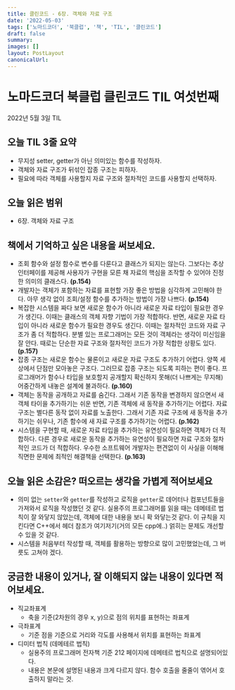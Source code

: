 ```yaml
---
title: 클린코드 - 6장. 객체와 자료 구조
date: '2022-05-03'
tags: ['노마드코더', '북클럽', '책', 'TIL', '클린코드']
draft: false
summary:
images: []
layout: PostLayout
canonicalUrl:
---
```


# 노마드코더 북클럽 클린코드 TIL 여섯번째

2022년 5월 3일 TIL

## 오늘 TIL 3줄 요약

- 무지성 setter, getter가 아닌 의미있는 함수를 작성하자.
- 객체와 자료 구조가 뒤섞인 잡종 구조는 피하자.
- 필요에 따라 객체를 사용할지 자료 구조와 절차적인 코드를 사용할지 선택하자.

## 오늘 읽은 범위

- 6장. 객체와 자료 구조

## 책에서 기억하고 싶은 내용을 써보세요.

- 조회 함수와 설정 함수로 변수를 다룬다고 클래스가 되지는 않는다. 그보다는 추상 인터페이를 제공해 사용자가 구현을 모른 채 자료의 핵심을 조작할 수 있어야 진정한 의미의 클래스다. **(p.154)**
- 개발자는 객체가 포함하는 자료를 표현할 가장 좋은 방법을 심각하게 고민해야 한다. 아무 생각 없이 조회/설정 함수를 추가하는 방법이 가장 나쁘다. **(p.154)**
- 복잡한 시스템을 짜다 보면 새로운 함수가 아니라 새로운 자료 타입이 필요한 경우가 생긴다. 이때는 클래스의 객체 자향 기법이 가장 적합하다. 반면, 새로운 자료 타입이 아니라 새로운 함수가 필요한 경우도 생긴다. 이때는 절차적인 코드와 자료 구조가 좀 더 적합하다. 분별 있는 프로그래머는 모든 것이 객체라는 생각이 미신임을 잘 안다. 때로는 단순한 자료 구조와 절차적인 코드가 가장 적합한 상황도 있다. **(p.157)**
- 잡종 구조는 새로운 함수는 물론이고 새로운 자료 구조도 추가하기 어렵다. 양쪽 세상에서 단점만 모아놓은 구조다. 그러므로 잡종 구조는 되도록 피하는 편이 좋다. 프로그래머가 함수나 타입을 보호할지 공개할지 확신하지 못해(더 나쁘게는 무지해) 어중간하게 내놓은 설계에 불과하다. **(p.160)**
- 객체는 동작을 공개하고 자료를 숨긴다. 그래서 기존 동작을 변경하지 않으면서 새 객체 타이을 추가하기는 쉬운 반면, 기존 객체에 새 동작을 추가하기는 어렵다. 자료 구조는 별다른 동작 없이 자료를 노출한다. 그래서 기존 자료 구조에 새 동작을 추가하기는 쉬우나, 기존 함수에 새 자료 구조를 추가하기는 어렵다. **(p.162)**
- 시스템을 구현할 때, 새로운 자료 타입을 추가하는 유연성이 필요하면 객체가 더 적합하다. 다른 경우로 새로운 동작을 추가하는 유연성이 필요하면 자료 구조와 절차적인 코드가 더 적합하다. 우수한 소프트웨어 개발자는 편견없이 이 사실을 이해해 직면한 문제에 최적인 해결책을 선택한다. **(p.163)**

## 오늘 읽은 소감은? 떠오르는 생각을 가볍게 적어보세요

- 의미 없는 `setter`와 `getter`를 작성하고 로직을 `getter`로 데어터나 컴포넌트들을 가져와서 로직을 작성했던 것 같다. 실용주의 프로그래머를 읽을 때는 데메테르 법칙이 잘 와닿지 않았는데, 객체에 대한 내용을 보니 확 와닿는것 같다. 이 규칙을 지킨다면 C++에서 헤더 참조가 여기저기(거의 모든 cpp에..) 얽히는 문제도 개선할 수 있을 것 같다.
- 시스템을 처음부터 작성할 때, 객체를 활용하는 방향으로 많이 고민했었는데, 그 버릇도 고쳐야 겠다.

## 궁금한 내용이 있거나, 잘 이해되지 않는 내용이 있다면 적어보세요.

- 직교좌표계
  - 축을 기준(2차원의 경우 x, y)으로 점의 위치를 표현하는 좌표계
- 극좌표계
  - 기준 점을 기준으로 거리와 각도를 사용해서 위치를 표현하는 좌표계
- 디미터 법칙 (데메테르 법칙)
  - 실용주의 프로그래머 전자책 기준 212 페이지에 데메테르 법칙으로 설명되어있다.
  - 내용은 본문에 설명된 내용과 크게 다르지 않다. 함수 호출을 줄줄이 엮어서 호출하지 말라는 것.
